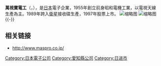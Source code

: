 {{Infobox Company
| company_name = 萬視寶電工
| company_type =公開上市
| traded_as = {{tyo|6749}}
| company_logo = 
| foundation = 1955/9/9
| location = {{JAP}}[[愛知縣|愛知縣]][[日進市|日進市]]
| key_people = 
| num_employees = 846 (2007)
| revenue = 448億日圓
| industry = 科技業
| products = 電視天線、電子零件
| homepage = [http://www.maspro.co.jp/ Maspro Denkoh]
}}
{{japanese|japanese=マスプロ電工|kana=マスプロでんこう|romaji=Masupuro Denkō}}

'''萬視寶電工'''（{{lang-ja|マスプロ電工}}，{{lang-en|Maspro Denkoh Corp.}}），是[[日本|日本]]電子企業，1955年創立前身昭和電機工業，以電視天線生產為主。1989年跨入[[衛星|衛星]]接收碟生產，1997年股票上市。
[[File:RF_preamplifier_for_TV_and_FM_VUBCB40N.jpg|缩略图]]
[[File:Maspro_Denkoh_Corp._Headquarter_Office_(Nissin_city._2016.02.21).JPG|缩略图]]
{{-}}

== 相关链接 ==
*[http://www.maspro.co.jp/ http://www.maspro.co.jp/] {{Wayback|url=http://www.maspro.co.jp/ |date=20210125165734 }}

{{DEFAULTSORT:Maspro Denko}}
[[Category:日本電子公司|Category:日本電子公司]]
[[Category:愛知縣公司|Category:愛知縣公司]]
[[Category:日进市|Category:日进市]]
{{日經平均指數}}
{{Electronics industry in Japan}}